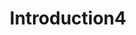 ---
id: 3
type: Unit
title: "Introduction4"
description: "Learn the basics of JavaScript"
lessons: ["js_basic1","js_basic2"]
---